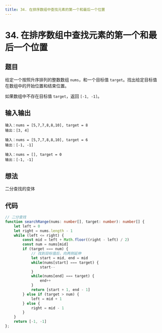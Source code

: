 ```yaml
---
title: 34. 在排序数组中查找元素的第一个和最后一个位置
---
```



# 34. 在排序数组中查找元素的第一个和最后一个位置

## 题目

<BrowserWindow url='https://leetcode-cn.com/problems/find-first-and-last-position-of-element-in-sorted-array/'>

  给定一个按照升序排列的整数数组 `nums`，和一个目标值 `target`。找出给定目标值在数组中的开始位置和结束位置。

  如果数组中不存在目标值 `target`，返回 `[-1, -1]`。

</BrowserWindow>

## 输入输出

<Tabs groupId="solutions">
  <TabItem value="example1" label="示例1">

    输入：nums = [5,7,7,8,8,10], target = 8
    输出：[3, 4]

  </TabItem>
  <TabItem value="example2" label="示例2">

    输入：nums = [5,7,7,8,8,10], target = 6
    输出：[-1, -1]

  </TabItem>
  <TabItem value="example3" label="示例3">

    输入：nums = [], target = 0
    输出：[-1, -1]

  </TabItem>
</Tabs>

## 想法

二分查找的变体

## 代码

<Tabs groupId="solutions">
  <TabItem value="ts" label="TypeScript">

```ts
// 二分查找
function searchRange(nums: number[], target: number): number[] {
    let left = 0
    let right = nums.length - 1
    while (left <= right) {
        const mid = left + Math.floor((right - left) / 2)
        const num = nums[mid]
        if (target === num) {
            // 找到目标值后，向两侧延伸
            let start = mid, end = mid
            while(nums[start] === target) {
                start--
            }
            while(nums[end] === target) {
                end++
            }
            return [start + 1, end - 1]
        } else if (target > num) {
            left = mid + 1
        } else {
            right = mid - 1
        }
    }
    return [-1, -1]
};
```

  </TabItem>
</Tabs>